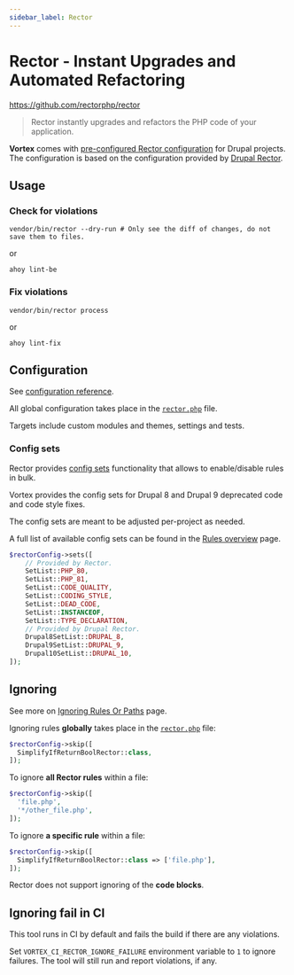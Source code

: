 ```yaml
---
sidebar_label: Rector
---
```


# Rector - Instant Upgrades and Automated Refactoring

https://github.com/rectorphp/rector

> Rector instantly upgrades and refactors the PHP code of your application.

**Vortex** comes with [pre-configured Rector configuration](https://github.com/drevops/vortex/blob/develop/rector.php)
for Drupal projects. The configuration is based on
the configuration provided
by [Drupal Rector](https://github.com/palantirnet/drupal-rector).

## Usage

### Check for violations

```shell
vendor/bin/rector --dry-run # Only see the diff of changes, do not save them to files.
```
or
```shell
ahoy lint-be
```

### Fix violations

```shell
vendor/bin/rector process
```
or
```shell
ahoy lint-fix
```

## Configuration

See [configuration reference](https://getrector.com/documentation).

All global configuration takes place in
the [`rector.php`](https://github.com/drevops/vortex/blob/develop/rector.php)
file.

Targets include custom modules and themes, settings and tests.

### Config sets

Rector provides [config sets](https://getrector.com/documentation/set-lists)
functionality that allows to enable/disable rules in bulk.

Vortex provides the config sets for Drupal 8 and Drupal 9 deprecated code and
code style fixes.

The config sets are meant to be adjusted per-project as needed.

A full list of available config sets can be found in
the [Rules overview](https://getrector.com/documentation/rules-overview) page.

```php
$rectorConfig->sets([
    // Provided by Rector.
    SetList::PHP_80,
    SetList::PHP_81,
    SetList::CODE_QUALITY,
    SetList::CODING_STYLE,
    SetList::DEAD_CODE,
    SetList::INSTANCEOF,
    SetList::TYPE_DECLARATION,
    // Provided by Drupal Rector.
    Drupal8SetList::DRUPAL_8,
    Drupal9SetList::DRUPAL_9,
    Drupal10SetList::DRUPAL_10,
]);
```

## Ignoring

See more
on [Ignoring Rules Or Paths](https://getrector.com/documentation/ignoring-rules-or-paths)
page.

Ignoring rules **globally** takes place in
the [`rector.php`](https://github.com/drevops/vortex/blob/develop/rector.php) file:

```php
$rectorConfig->skip([
  SimplifyIfReturnBoolRector::class,
]);
```

To ignore **all Rector rules** within a file:
```php
$rectorConfig->skip([
  'file.php',
  '*/other_file.php',
]);
```

To ignore **a specific rule** within a file:
```php
$rectorConfig->skip([
  SimplifyIfReturnBoolRector::class => ['file.php'],
]);
```

Rector does not support ignoring of the **code blocks**.

## Ignoring fail in CI

This tool runs in CI by default and fails the build if there are any violations.

Set `VORTEX_CI_RECTOR_IGNORE_FAILURE` environment variable to `1` to ignore
failures. The tool will still run and report violations, if any.
